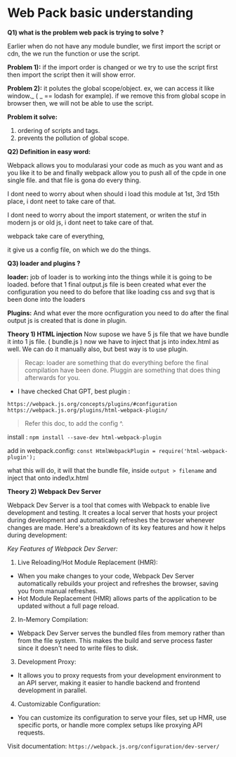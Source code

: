 # Web Pack basic understanding

**Q1)  what is the problem web pack is trying to solve ?**

Earlier when do not have any module bundler, we first import the script or cdn, the we run the function or use the script.

**Problem 1):**
if the import order is changed or we try to use the script first then import the script then it will show error.

**Problem 2):**
it polutes the global scope/object. ex, we can access it like window._ ( _ == lodash for example).
if we remove this from global scope in browser then, we will not be able to use the script.

**Problem it solve:**

1. ordering of scripts and tags.
2. prevents the pollution of global scope.

**Q2) Definition in easy word:**

Webpack allows you to modularasi your code as much as you want and
as you like it to be and finally webpack allow you to push all of the cpde in one single file.
and that file is gona do every thing.

I dont need to worry about when should i load this module at 1st, 3rd 15th place, i dont neet to take care of that.

I dont need to worry about the import statement, or writen the stuf in modern js or old js, i dont neet to take care of that.

webpack take care of everything,

it give us a config file, on which we do the things.

**Q3) loader and plugins ?**

**loader:**
job of loader is to working into the things while it is going to be loaded.
before that 1 final output.js file is been created what ever the configuration
you need to do before that like loading css and svg that is been done into the loaders

**Plugins:**
And what ever the more ocnfiguration you need to do after the final output js is created that is done in plugin.

**Theory 1) HTML injection**
Now supose we have 5 js file that we have bundle it into 1 js file. ( bundle.js )
now we have to inject that js into index.html as well.
We can do it manually also, but best way is to use plugin.

> Recap: loader are something that do everything before the final compilation have been done.
Pluggin are something that does thing afterwards for you.

- I have checked Chat GPT, best plugin :

`https://webpack.js.org/concepts/plugins/#configuration`
`https://webpack.js.org/plugins/html-webpack-plugin/`

>Refer this doc, to add the config ^.

install : `npm install --save-dev html-webpack-plugin`

add in webpack.config: `const HtmlWebpackPlugin = require('html-webpack-plugin');`

what this will do, it will that the bundle file, inside `output > filename` and inject that onto inded\x.html

**Theory 2) Webpack Dev Server**

Webpack Dev Server is a tool that comes with Webpack to enable live development and testing. It creates a local server that hosts your project during development and automatically refreshes the browser whenever changes are made. Here's a breakdown of its key features and how it helps during development:

*Key Features of Webpack Dev Server:*

1. Live Reloading/Hot Module Replacement (HMR):

- When you make changes to your code, Webpack Dev Server automatically rebuilds your project and refreshes the browser, saving you from manual refreshes.
- Hot Module Replacement (HMR) allows parts of the application to be updated without a full page reload.

2. In-Memory Compilation:

- Webpack Dev Server serves the bundled files from memory rather than from the file system. This makes the build and serve process faster since it doesn't need to write files to disk.

3. Development Proxy:

- It allows you to proxy requests from your development environment to an API server, making it easier to handle backend and frontend development in parallel.

4. Customizable Configuration:

- You can customize its configuration to serve your files, set up HMR, use specific ports, or handle more complex setups like proxying API requests.

Visit documentation: `https://webpack.js.org/configuration/dev-server/`
